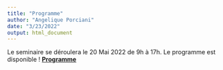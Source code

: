 ```yaml
---
title: "Programme"
author: "Angelique Porciani"
date: "3/23/2022"
output: html_document
---
```


Le seminaire se déroulera le 20 Mai 2022 de 9h à 17h. 
Le programme est disponible ! 
[__Programme__](../MEE-programme.pdf)

